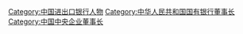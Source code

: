 [[Category:中国进出口银行人物|Category:中国进出口银行人物]]
[[Category:中华人民共和国国有银行董事长|Category:中华人民共和国国有银行董事长]]
[[Category:中国中央企业董事长|Category:中国中央企业董事长]]